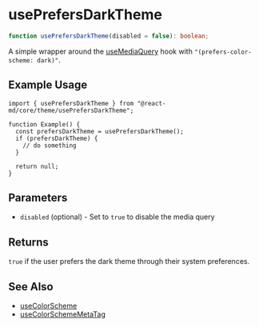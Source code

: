 # usePrefersDarkTheme

```ts
function usePrefersDarkTheme(disabled = false): boolean;
```

A simple wrapper around the [useMediaQuery](./use-media-query) hook with
`"(prefers-color-scheme: dark)"`.

## Example Usage

```tsx
import { usePrefersDarkTheme } from "@react-md/core/theme/usePrefersDarkTheme";

function Example() {
  const prefersDarkTheme = usePrefersDarkTheme();
  if (prefersDarkTheme) {
    // do something
  }

  return null;
}
```

## Parameters

- `disabled` (optional) - Set to `true` to disable the media query

## Returns

`true` if the user prefers the dark theme through their system preferences.

## See Also

- [useColorScheme](./use-color-scheme)
- [useColorSchemeMetaTag](./use-color-scheme-meta-tag)
